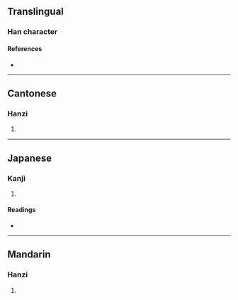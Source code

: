 {{character info/new}}
==Translingual==

===Han character===
{{Han char|rn=32|rad=土|as=04|sn=7|four=42140|canj=GHVP|ids=⿰土氏}}

====References====
* {{Han ref|kx=0224.250|dkj=04909|dj=0459.130|hdz=10425.020|uh=5741|ud=22337|bh=CAAA|bd=51882}}

----

==Cantonese==

===Hanzi===
{{yue-hanzi|jyut=[[zi2]]|y=ji2}}

# {{defn|lang=yue|sort=土04}}

----

==Japanese==

===Kanji===
{{ja-kanji|grade=|rs=土04}}

# {{defn|lang=ja|sort=土04}}

====Readings====
* {{ja-readings|on=[[し]] (shi)|kun=[[とまる]] (tomaru), [[さか]] (saka)}}

----

==Mandarin==

===Hanzi===
{{cmn-hanzi|pin=[[zhǐ]] ([[zhi3]])|wg=chih<sup>3</sup>}}

# {{defn|lang=cmn|sort=土04}}